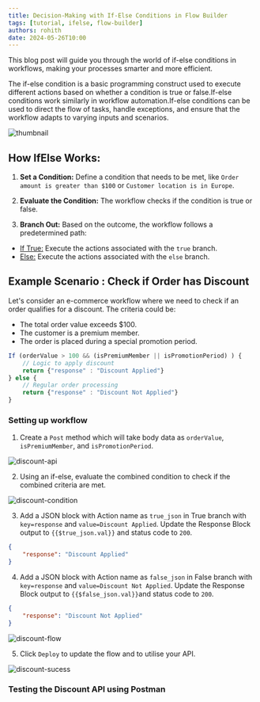 ```yaml
--- 
title: Decision-Making with If-Else Conditions in Flow Builder
tags: [tutorial, ifelse, flow-builder]
authors: rohith
date: 2024-05-26T10:00
---
```

This blog post will guide you through the world of if-else conditions in workflows, making your processes smarter and more efficient. 

The if-else condition is a basic programming construct used to execute different actions based on whether a condition is true or false.If-else conditions work similarly in workflow automation.If-else conditions can be used to direct the flow of tasks, handle exceptions, and ensure that the workflow adapts to varying inputs and scenarios.

![thumbnail](/assets/blogs/decision-making-with-if-else-conditions-in-workflows/thumbnail.png)

## How IfElse Works:

1. **Set a Condition:** Define a condition that needs to be met, like `Order amount is greater than $100` or `Customer location is in Europe`.

2. **Evaluate the Condition:** The workflow checks if the condition is true or false.

3. **Branch Out:** Based on the outcome, the workflow follows a predetermined path:
 - <ins>If True:</ins> Execute the actions associated with the `true` branch.
 - <ins>Else:</ins> Execute the actions associated with the `else` branch.
 

## Example Scenario : Check if Order has Discount 

Let's consider an e-commerce workflow where we need to check if an order qualifies for a discount. The criteria could be:
- The total order value exceeds $100.
- The customer is a premium member.
- The order is placed during a special promotion period.

```jsx Example
If (orderValue > 100 && (isPremiumMember || isPromotionPeriod) ) {
    // Logic to apply discount
    return {"response" : "Discount Applied"}
} else { 
    // Regular order processing
    return {"response" : "Discount Not Applied"}
}
```

### Setting up workflow
1. Create a `Post` method which will take body data as `orderValue`, `isPremiumMember`, and `isPromotionPeriod`.

![discount-api](/assets/blogs/decision-making-with-if-else-conditions-in-workflows/discount-api.png)

2. Using an if-else, evaluate the combined condition to check if the combined criteria are met.

![discount-condition](/assets/blogs/decision-making-with-if-else-conditions-in-workflows/discount-condition.png)

3. Add a JSON block with Action name as `true_json` in True branch with `key=response` and `value=Discount Applied`. Update the Response Block output to `{{$true_json.val}}` and status code to `200`.

```json title="Sample True Response" 
{
    "response": "Discount Applied"
}
```

4. Add a JSON block with Action name as `false_json` in False branch with `key=response` and `value=Discount Not Applied`. Update the Response Block output to `{{$false_json.val}}`and status code to `200`.

```json title="Sample False Response" 
{
    "response": "Discount Not Applied"
}
```
![discount-flow](/assets/blogs/decision-making-with-if-else-conditions-in-workflows/discount-flow.png)

5. Click `Deploy` to update the flow and to utilise your API.

![discount-sucess](/assets/blogs/decision-making-with-if-else-conditions-in-workflows/discount-sucess.png)

### Testing the Discount API using Postman
